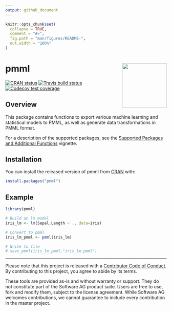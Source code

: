```yaml
---
output: github_document
---
```


<!-- README.md is generated from README.Rmd. Please edit that file -->

```r
knitr::opts_chunk$set(
  collapse = TRUE,
  comment = "#>",
  fig.path = "man/figures/README-",
  out.width = "100%"
)
```
# pmml <a href='https://CRAN.R-project.org/package=pmml'><img src='man/figures/logo3.png' align="right" height="139" /></a>

<!-- badges: start -->
[![CRAN status](https://www.r-pkg.org/badges/version/pmml)](https://cran.r-project.org/package=pmml)
[![Travis build status](https://travis-ci.org/SoftwareAG/r-pmml.svg?branch=master)](https://travis-ci.org/SoftwareAG/r-pmml)
[![Codecov test coverage](https://codecov.io/gh/SoftwareAG/r-pmml/branch/master/graph/badge.svg)](https://codecov.io/gh/SoftwareAG/r-pmml?branch=master)
<!-- badges: end -->

## Overview

This package contains functions to export various machine learning and statistical models to PMML, as well as generate data transformations in PMML format.

For a description of the supported packages, see the [Supported Packages and Additional Functions](https://softwareag.github.io/r-pmml/articles/packages_and_functions.html) vignette.

## Installation

You can install the released version of pmml from [CRAN](https://CRAN.R-project.org/package=pmml) with:

``` r
install.packages("pmml")
```

## Example

```r
library(pmml)

# Build an lm model
iris_lm <- lm(Sepal.Length ~ ., data=iris)

# Convert to pmml
iris_lm_pmml <- pmml(iris_lm)

# Write to file
# save_pmml(iris_lm_pmml,"iris_lm.pmml")
```

---
Please note that this project is released with a [Contributor Code of Conduct](https://github.com/SoftwareAG/r-pmml/blob/master/.github/CODE_OF_CONDUCT.md). By contributing to this project, you agree to abide by its terms.


These tools are provided as-is and without warranty or support. They do not constitute part of the Software AG product suite. Users are free to use, fork and modify them, subject to the license agreement. While Software AG welcomes contributions, we cannot guarantee to include every contribution in the master project.
